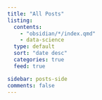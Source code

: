```yaml
---
title: "All Posts"
listing:
  contents: 
    - "obsidian/*/index.qmd"
    - data-science
  type: default
  sort: "date desc"
  categories: true
  feed: true

sidebar: posts-side
comments: false
---
```


